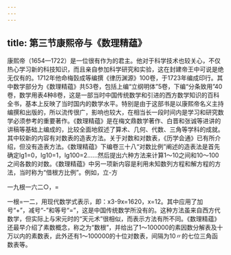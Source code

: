 ```yaml
---
---
---
```

title: 第三节康熙帝与《数理精蕴》
---



康熙帝（1654—1722）是一位很有作为的君主。他对于科学技术也较关心，不仅热心学习新的科技知识，而且亲自参加科学研究和实验，这在封建帝王中可说是绝无仅有的。1712年他命梅瑴成等编撰《律历渊源》100卷，于1723年编成印行。其中数学部分为《数理精蕴》共53卷，包括上编“立纲明体”5卷，下编“分条致用”40卷，数学用表4种8卷，这是一部当时中国传统数学和引进的西方数学知识的百科全书，基本上反映了当时国内的数学水平。特别是由于这部书是以康熙帝名义主持编撰和出版的，所以流传很广，影响也较大，在相当长一段时间内是学习和研究数学必须参考的重要著作。《数理精蕴》是在梅文鼎数学著作、白晋和张诚等进讲的讲稿等基础上编成的，比较全面地叙述了算术、几何、代数、三角等学科的成就。其中较新的内容有对数表的造表方法。关于对数和对数表，《历学会通》已有所介绍，但没有造表方法。《数理精蕴》下编卷三十八“对数比例”阐述的造表法是首先确定lg1=0，lg10=1，lg100=2……然后提出六种方法来计算1～10之间和10～100之间各数的对数。《数理精蕴》中另一项新内容是利用未知数列方程和解方程的方法，当时称为“借根方比例”。例如，立-方

一九根一六二○，=

一根=一二，用现代数学式表示，即：x3-9x=1620，x=12。其中应用了加号“+”，减号“-”和等号“=”，这是中国传统数学所没有的。这种方法虽来自西方代数学，但实际上与宋元时的“天元术”很相似，而表示方法有所不同。《数理精蕴》还最早介绍了素数概念，称之为“数根”，并给出了1～100000的素因数分解表及十万以内的素数表，此外还有1～100000的十位对数表，间隔为10〃的七位三角函数表等。